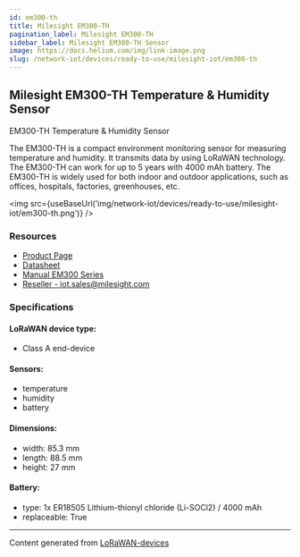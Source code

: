 ```yaml
---
id: em300-th
title: Milesight EM300-TH
pagination_label: Milesight EM300-TH
sidebar_label: Milesight EM300-TH Sensor
image: https://docs.helium.com/img/link-image.png
slug: /network-iot/devices/ready-to-use/milesight-iot/em300-th
---
```



<LegacyContentBanner />

## Milesight EM300-TH Temperature & Humidity Sensor

EM300-TH Temperature & Humidity Sensor

The EM300-TH is a compact environment monitoring sensor for measuring temperature and humidity. It
transmits data by using LoRaWAN technology. The EM300-TH can work for up to 5 years with 4000 mAh
battery. The EM300-TH is widely used for both indoor and outdoor applications, such as offices,
hospitals, factories, greenhouses, etc.

<img src={useBaseUrl('img/network-iot/devices/ready-to-use/milesight-iot/em300-th.png')} />

### Resources

- [Product Page](https://www.milesight-iot.com/lorawan/sensor/em300-th/)
- [Datasheet](https://resource.milesight-iot.com/milesight/document/em300-th-datasheet-en.pdf)
- [Manual EM300 Series](https://resource.milesight.com/milesight/iot/document/em300-series-user-guide-en.pdf)
- [Reseller - iot.sales@milesight.com](https://www.milesight-iot.com/contact-us/)

### Specifications

#### LoRaWAN device type:

- Class A end-device

#### Sensors:

- temperature
- humidity
- battery

#### Dimensions:

- width: 85.3 mm
- length: 88.5 mm
- height: 27 mm

#### Battery:

- type: 1x ER18505 Lithium-thionyl chloride (Li-SOCl2) / 4000 mAh
- replaceable: True

---

Content generated from [LoRaWAN-devices](https://github.com/TheThingsNetwork/lorawan-devices)
